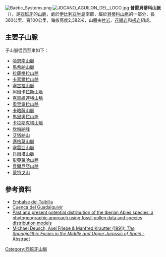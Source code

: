 {{Infobox mountain range
| name=普雷貝蒂科山脈
| other_name=''Sistema Prebético''
| photo=La Sagra.jpg
| photo_caption= [[拉薩格拉山脈|拉薩格拉山]]
| country= [[西班牙|西班牙]]
| state=[[安达卢西亚|安达卢西亚]]、[[穆尔西亚自治区|穆尔西亚自治区]]、<br>[[卡斯蒂利亚-拉曼恰|卡斯蒂利亚-拉曼恰]]、<br>[[巴倫西亞自治區|巴倫西亞自治區]]
| parent=[[貝蒂科山脈|貝蒂科山脈]]
| highest=[[拉薩格拉山脈|拉薩格拉山]]
| elevation_m=2382
| range_lat_d=37|range_lat_m=57|range_lat_NS=N
| range_long_d=2|range_long_m=34|range_long_EW=W
| region_code=ES
| lat_d=  |lat_m=  |lat_s=  |lat_NS=
| long_d= |long_m= |long_s= |long_EW=
| geology= [[片岩|片岩]]|geology1= [[花崗岩|花崗岩]]|geology2=[[板岩|板岩]]
| period= [[新生代|新生代]]
| orogeny=[[阿尔卑斯造山运动|阿尔卑斯造山运动]]
| area_km2= | 
| length_km= 360| length_orientation=ENE/WSW
| width_km=100| width_orientation=NNW/SSE
| map=Spain
| map_caption = 在西班牙的位置
}}
[[Image:Baetic_Systems.png|thumb]]
[[Image:JDCANO_AGUILON_DEL_LOCO.jpg|thumb]]
'''普雷貝蒂科山脈'''（{{lang-es|Cordillera Prebética}}），是[[西班牙|西班牙]]的[[山脈|山脈]]，處於[[伊比利亞半島|伊比利亞半島]]南部，屬於[[貝蒂科山脈|貝蒂科山脈]]的一部分，長360公里、寬100公里，海拔高度2,382米，山體由[[片岩|片岩]]、[[花崗岩|花崗岩]]和[[板岩|板岩]]組成。

==主要子山脈==
子山脈從西至東如下︰
*[[哈恩南山脈|哈恩南山脈]]
*[[馬希納山脈|馬希納山脈]]
*[[拉薩格拉山脈|拉薩格拉山脈]]
*[[卡索爾拉山脈|卡索爾拉山脈]]
*[[塞古拉山脈|塞古拉山脈]]
*[[阿爾卡拉斯山脈|阿爾卡拉斯山脈]]
*[[克雷維連特山脈|克雷維連特山脈]]
*[[奧里韋拉山脈|奧里韋拉山脈]]
*[[卡略薩山脈|卡略薩山脈]]
*[[馬里奧拉山脈|馬里奧拉山脈]]
*[[卡拉斯克塔山脈|卡拉斯克塔山脈]]
*[[坎帕納峰|坎帕納峰]]
*[[艾塔納山|艾塔納山]]
*[[邁格莫山脈|邁格莫山脈]]
*[[塞雷亞山脈|塞雷亞山脈]]
*[[肖爾塔山脈|肖爾塔山脈]]
*[[彭亞羅哈山脈|彭亞羅哈山脈]]
*[[貝爾尼亞山脈|貝爾尼亞山脈]]
*[[蒙特戈山|蒙特戈山]]

==參考資料==
*[http://www.chsegura.es/chs/cuenca/infraestructuras/embalses/embalsedelTaibilla/marcoterritorial.html Embalse del Taibilla] {{Wayback|url=http://www.chsegura.es/chs/cuenca/infraestructuras/embalses/embalsedelTaibilla/marcoterritorial.html |date=20201022041821 }}
*[http://aguas.igme.es/igme/publica/libro20/pdf/lib20/c_guadal_1.pdf Cuenca del Guadalquivir] {{Wayback|url=http://aguas.igme.es/igme/publica/libro20/pdf/lib20/c_guadal_1.pdf |date=20170103104639 }}
*[http://www.upo.es/export/portal/com/bin/portal/upo/profesores/jclincal/profesor/1266844111484_ddi_636x1x.pdf Past and present potential distribution of the Iberian Abies species: a phytogeographic approach using fossil pollen data and species distribution models] {{Wayback|url=http://www.upo.es/export/portal/com/bin/portal/upo/profesores/jclincal/profesor/1266844111484_ddi_636x1x.pdf |date=20120314012806 }}
*[https://web.archive.org/web/20110719111126/http://www.geologie.uni-stuttgart.de/abstracts/deuschetal.html Michael Deusch, Axel Friebe & Manfred Krautter (1991): ''The Spongiolithic Facies in the Middle and Upper Jurassic of Spain'' - Abstract]

{{Spain-geo-stub}}
[[Category:西班牙山脈|Category:西班牙山脈]]